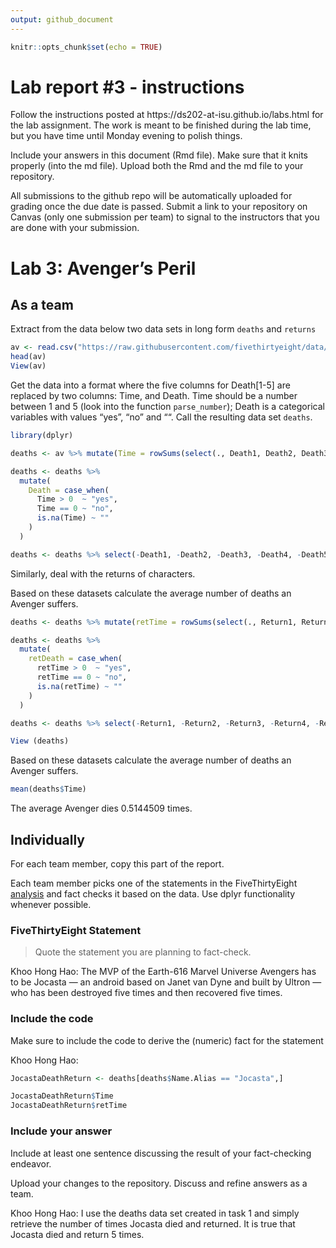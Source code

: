 ```yaml
---
output: github_document
---
```


<!-- README.md is generated from README.Rmd. Please edit the README.Rmd file -->


```r
knitr::opts_chunk$set(echo = TRUE)
```

# Lab report #3 - instructions

Follow the instructions posted at https://ds202-at-isu.github.io/labs.html for the lab assignment. The work is meant to be finished during the lab time, but you have time until Monday evening to polish things.

Include your answers in this document (Rmd file). Make sure that it knits properly (into the md file). Upload both the Rmd and the md file to your repository.  

All submissions to the github repo will be automatically uploaded for grading once the due date is passed.
Submit a link to your repository on Canvas (only one submission per team) to signal to the instructors that you are done with your submission.

# Lab 3: Avenger's Peril

## As a team

Extract from the data below two data sets in long form `deaths` and `returns`

```r
av <- read.csv("https://raw.githubusercontent.com/fivethirtyeight/data/master/avengers/avengers.csv", stringsAsFactors = FALSE)
head(av)
View(av)
```

Get the data into a format where the five columns for Death[1-5] are replaced by two columns: Time, and Death. Time should be a number between 1 and 5 (look into the function `parse_number`); Death is a categorical variables with values "yes", "no" and "". Call the resulting data set `deaths`. 

```r
library(dplyr)

deaths <- av %>% mutate(Time = rowSums(select(., Death1, Death2, Death3, Death4, Death5) == "YES"))

deaths <- deaths %>%
  mutate(
    Death = case_when(
      Time > 0  ~ "yes",
      Time == 0 ~ "no",
      is.na(Time) ~ ""
    )
  )

deaths <- deaths %>% select(-Death1, -Death2, -Death3, -Death4, -Death5)

```


Similarly, deal with the returns of characters.

Based on these datasets calculate the average number of deaths an Avenger suffers.

```r

deaths <- deaths %>% mutate(retTime = rowSums(select(., Return1, Return2, Return3, Return4, Return5) == "YES"))

deaths <- deaths %>%
  mutate(
    retDeath = case_when(
      retTime > 0  ~ "yes",
      retTime == 0 ~ "no",
      is.na(retTime) ~ ""
    )
  )

deaths <- deaths %>% select(-Return1, -Return2, -Return3, -Return4, -Return5)

View (deaths)
```

Based on these datasets calculate the average number of deaths an Avenger suffers. 

```r

mean(deaths$Time)

```
The average Avenger dies 0.5144509 times.

## Individually

For each team member, copy this part of the report. 

Each team member picks one of the statements in the FiveThirtyEight [analysis](https://fivethirtyeight.com/features/avengers-death-comics-age-of-ultron/) and fact checks it based on the data. Use dplyr functionality whenever possible.

### FiveThirtyEight Statement

> Quote the statement you are planning to fact-check.

Khoo Hong Hao: The MVP of the Earth-616 Marvel Universe Avengers has to be Jocasta — an android based on Janet van Dyne and built by Ultron — who has been destroyed five times and then recovered five times.

### Include the code

Make sure to include the code to derive the (numeric) fact for the statement

Khoo Hong Hao:
```r
JocastaDeathReturn <- deaths[deaths$Name.Alias == "Jocasta",]

JocastaDeathReturn$Time
JocastaDeathReturn$retTime
```

### Include your answer

Include at least one sentence discussing the result of your fact-checking endeavor.

Upload your changes to the repository. Discuss and refine answers as a team.

Khoo Hong Hao: I use the deaths data set created in task 1 and simply retrieve the number of times Jocasta died and returned. It is true that Jocasta died and return 5 times.
